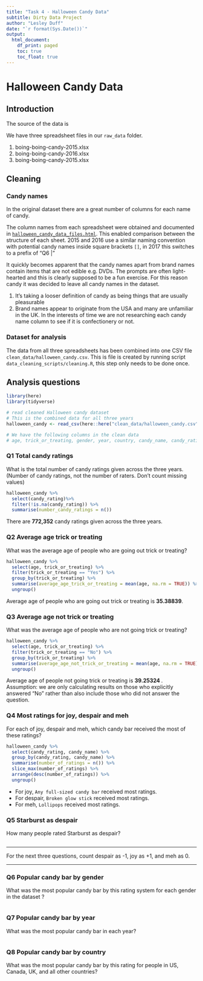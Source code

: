 ```yaml
---
title: "Task 4 - Halloween Candy Data"
subtitle: Dirty Data Project
author: "Lesley Duff"
date: "`r format(Sys.Date())`"
output:
  html_document:
    df_print: paged
    toc: true
    toc_float: true
---
```

# Halloween Candy Data

## Introduction

The source of the data is

We have three spreadsheet files in our `raw_data` folder.

1. boing-boing-candy-2015.xlsx
2. boing-boing-candy-2016.xlsx
3. boing-boing-candy-2015.xlsx

## Cleaning

### Candy names
In the original dataset there are a great number of columns for each name of 
candy. 

The column names from each spreadsheet were obtained and documented in [`halloween_candy_data_files.html`](halloween_candy_data_files.html). This enabled comparison between the structure
of each sheet. 2015 and 2016 use a similar naming convention with potential 
candy names inside square brackets `[]`, in 2017 this switches to a 
prefix of "Q6 | "

It quickly becomes apparent that the candy names apart from brand names contain
items that are not edible e.g. DVDs. The prompts are often light-hearted and 
this is clearly supposed to be a fun exercise. For this reason candy it was 
decided to leave all candy names in the dataset.

1. It's taking a looser definition of candy as being things that are usually
pleasurable
2. Brand names appear to originate from the USA and many are unfamiliar in the 
UK. In the interests of time we are not researching each candy name column to
see if it is confectionery or not.

### Dataset for analysis

The data from all three spreadsheets has been combined into one CSV file 
`clean_data/halloween_candy.csv`. This is file is created by running script 
`data_cleaning_scripts/cleaning.R`, this step only needs to be done once.

## Analysis questions

```r
library(here)
library(tidyverse)
```

```r
# read cleaned Halloween candy dataset
# This is the combined data for all three years
halloween_candy <- read_csv(here::here("clean_data/halloween_candy.csv"))

# We have the following columns in the clean data
# age, trick_or_treating, gender, year, country, candy_name, candy_rating, candy_popularity

```


### Q1 Total candy ratings
What is the total number of candy ratings given across the three years. (Number of candy ratings, not the number of raters. Don’t count missing values)

```r
halloween_candy %>% 
  select(candy_rating)%>%
  filter(!is.na(candy_rating)) %>% 
  summarise(number_candy_ratings = n())
```

There are **772,352** candy ratings given across the three years.

### Q2 Average age trick or treating

What was the average age of people who are going out trick or treating?

```r
halloween_candy %>% 
  select(age, trick_or_treating) %>%
  filter(trick_or_treating == "Yes") %>% 
  group_by(trick_or_treating) %>% 
  summarise(average_age_trick_or_treating = mean(age, na.rm = TRUE)) %>% 
  ungroup()
```

Average age of people who are going out trick or treating is **35.38839**.

### Q3 Average age not trick or treating

What was the average age of people who are not going trick or treating?

```r
halloween_candy %>% 
  select(age, trick_or_treating) %>%
  filter(trick_or_treating == "No") %>% 
  group_by(trick_or_treating) %>% 
  summarise(average_age_not_trick_or_treating = mean(age, na.rm = TRUE)) %>% 
  ungroup()
```

Average age of people not going trick or treating is **39.25324
**.  
Assumption: we are only calculating results on those who explicitly answered "No" rather than also include those who did not answer the question.

### Q4 Most ratings for joy, despair and meh

For each of joy, despair and meh, which candy bar received the most of these ratings?

```r

halloween_candy %>% 
  select(candy_rating, candy_name) %>% 
  group_by(candy_rating, candy_name) %>% 
  summarise(number_of_ratings = n()) %>%
  slice_max(number_of_ratings) %>% 
  arrange(desc(number_of_ratings)) %>% 
  ungroup() 
```

* For joy, `Any full-sized candy bar` received most ratings.
* For despair, `Broken glow stick` received most ratings.
* For meh, `Lollipops` received most ratings.

### Q5 Starburst as despair

How many people rated Starburst as despair?

```r

```

***
For the next three questions, count despair as -1, joy as +1, and meh as 0.

***
### Q6 Popular candy bar by gender

What was the most popular candy bar by this rating system for each gender in the dataset ?

```r

```

### Q7 Popular candy bar by year

What was the most popular candy bar in each year?

```r

```

### Q8 Popular candy bar by country

What was the most popular candy bar by this rating for people in US, Canada, UK,
and all other countries?

```r

```

